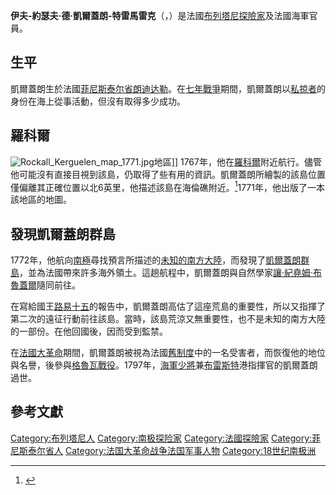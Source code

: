 {{Infobox Biography
| subject_name   = 伊夫-約瑟夫·德·凱爾蓋朗-特雷馬雷克
| image_name     = Kerguelen-Trémarec.jpg
| image_size     = 200px
| image_caption  = 伊夫-約瑟夫·德·凱爾蓋朗-特雷馬雷克
| date_of_birth  = 1734年2月13日
| place_of_birth = {{FRA}}[[菲尼斯泰尔省|菲尼斯泰尔省]][[朗迪达勒|朗迪达勒]]
| date_of_death  = 1797年3月3日
| place_of_death = {{FRA}}[[巴黎|巴黎]]
| occupation     = [[布列塔尼|布列塔尼]][[探險家|探險家]]及法國海軍官員
}}

'''伊夫-約瑟夫·德·凱爾蓋朗-特雷馬雷克'''（{{lang-fr|Yves-Joseph de Kerguelen-Trémarec}}，{{bd|1734年|2月13日|1797年|3月3日}}）是法國[[布列塔尼|布列塔尼]][[探險家|探險家]]及法國海軍官員。

== 生平 ==
凱爾蓋朗生於法國[[菲尼斯泰尔省|菲尼斯泰尔省]][[朗迪达勒|朗迪达勒]]。在[[七年戰爭|七年戰爭]]期間，凱爾蓋朗以[[私掠|私掠者]]的身份在海上從事活動，但沒有取得多少成功。

== 羅科爾 ==
[[Image:Rockall_Kerguelen_map_1771.jpg|thumb]]地區]]
1767年，他在[[羅科爾|羅科爾]]附近航行。儘管他可能沒有直接目視到該島，仍取得了些有用的資訊。凱爾蓋朗所繪製的該島位置僅偏離其正確位置以北6英里，他描述該島在海倫礁附近。<ref name="Fisher, Rockall, 1956" >{{cite book 
  |title=Rockall
  |last=Fisher |first=James
  |authorlink=James Fisher (naturalist)
  |year=1957
  |publisher=Country Book Club |location=London
  |origyear=1956
}}</ref>1771年，他出版了一本該地區的地圖。

== 發現凱爾蓋朗群島 ==
1772年，他航向[[南極|南極]]尋找預言所描述的[[未知的南方大陸|未知的南方大陸]]，而發現了[[凱爾蓋朗群島|凱爾蓋朗群島]]，並為法國帶來許多海外領土。這趟航程中，凱爾蓋朗與自然學家[[讓·紀堯姆·布魯蓋爾|讓·紀堯姆·布魯蓋爾]]隨同前往。

在寫給國王[[路易十五|路易十五]]的報告中，凱爾蓋朗高估了這座荒島的重要性，所以又指揮了第二次的遠征行動前往該島。當時，該島荒涼又無重要性，也不是未知的南方大陸的一部份。在他回國後，因而受到監禁。

在[[法國大革命|法國大革命]]期間，凱爾蓋朗被視為法國[[舊制度_(法國)|舊制度]]中的一名受害者，而恢復他的地位與名譽，後參與[[格魯瓦戰役|格魯瓦戰役]]。1797年，[[海軍少將|海軍少將]]兼[[布雷斯特_(法國)|布雷斯特]]港指揮官的凱爾蓋朗過世。

== 參考文獻 ==
{{reflist}}

{{Commons category|Yves Joseph de Kerguelen de Trémarec}}
{{南極探險}}
{{Authority control}}

{{DEFAULTSORT:Kerguelen-Tremarec, Yves-Joseph de}}
[[Category:布列塔尼人|Category:布列塔尼人]]
[[Category:南极探险家|Category:南极探险家]]
[[Category:法國探險家|Category:法國探險家]]
[[Category:菲尼斯泰尔省人|Category:菲尼斯泰尔省人]]
[[Category:法国大革命战争法国军事人物|Category:法国大革命战争法国军事人物]]
[[Category:18世纪南极洲|Category:18世纪南极洲]]